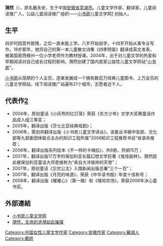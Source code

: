 '''漪然'''（{{bd|1977年|4月2日|2015年|9月27日}}），原名戴永安，生于中国[[安徽省|安徽省]][[芜湖市|芜湖市]]。儿童文学作家、翻译家，儿童阅读推广人，公益儿童阅读推广组织——[[小书房|小书房]]儿童文学网[http://www.dreamkidland.cn] {{Wayback|url=http://www.dreamkidland.cn/ |date=20210123004429 }}创始人。

== 生平 ==
四岁时因意外致残，之后一直未能上学。八岁开始自学，十四岁开始从事专业写作。18岁那年，她将自己的第一本儿童散文诗集《四季短笛》翻译成英文发表，被美国密西根州一位小学老师作为教材授课。2004年，出于对儿童文学的热爱和早期阅读对自己成长过程的影响，漪然创建了国内首家公益性儿童文学网站“[[小书房|小书房]]”。

[[小书房|小书房]]从简陋的个人主页，逐漸发展成一个拥有数百万经典儿童图书、上万会员的儿童文学网站，线下阅读推广站遍布21个城市，志愿者近千人。

== 代表作[http://www.douban.com/group/topic/7328638/] {{Wayback|url=http://www.douban.com/group/topic/7328638/ |date=20160307230000 }} == 
*2004年，原创童话《小灰熊的红灯笼》荣获《东方少年》文学大奖赛童话作品成人组三等奖；
*2005年，翻译出版《莎士比亚经典戏剧》；
*2006年，策划并翻译出版《小书房儿童文学译丛》，该套丛书被中宣部、文化部等九部委团体联合主办的知识工程所属“2006知识工程推荐书目”收录并推荐；
*2006年，翻译出版系列绘本《不一样的卡梅拉》，共6册，热销15万；
*2007年，翻译出版17万字的保加利亚长篇幻想文学巨著《鬼怪森林》，漪然因此被保加利亚童话大师恩维称为“来自大洋彼岸的天使”；
*2007年，原创童话《忘忧公主》入围新闻出版总署“三个一百”；
*2007年，翻译出版《月亮的味道》，荣获《中华读书报》年度十佳称号；
*2008年，翻译出版《暖暖心》（第一辑）和《嘻哈农场》，荣获2008年冰心童书奖。

== 外部連結 ==
*[http://dreamkidland.cn 小书房儿童文学网] {{Wayback|url=http://dreamkidland.cn/ |date=20210123004429 }}
*[http://www.douban.com/group/topic/7328638/ 漪然，生命的涟漪如此璀璨] {{Wayback|url=http://www.douban.com/group/topic/7328638/ |date=20160307230000 }}

{{中國作家小作品}}
{{DEFAULTSORT:D}}
[[Category:中国女性儿童文学作家|Category:中国女性儿童文学作家]]
[[Category:安徽作家|Category:安徽作家]]
[[Category:蕪湖人|Category:蕪湖人]]
[[Category:戴姓|Category:戴姓]]